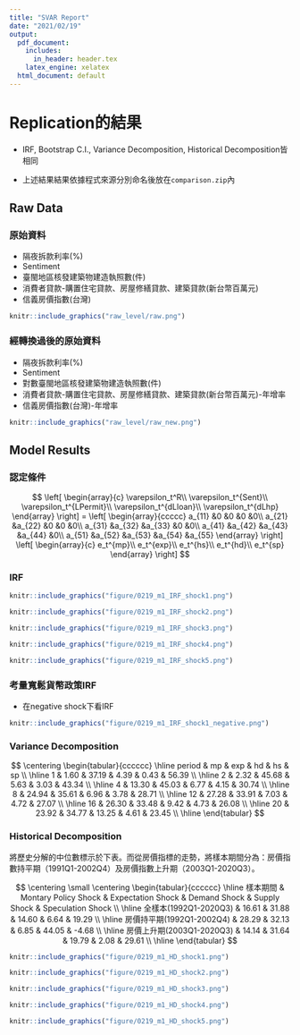 ```yaml
---
title: "SVAR Report"
date: "2021/02/19"
output:
  pdf_document:
    includes:
      in_header: header.tex
    latex_engine: xelatex
  html_document: default
---
```



# Replication的結果

* IRF, Bootstrap C.I., Variance Decomposition, Historical Decomposition皆相同

* 上述結果結果依據程式來源分別命名後放在`comparison.zip`內
  
## Raw Data

### 原始資料

* 隔夜拆款利率(%)
* Sentiment
* 臺閩地區核發建築物建造執照數(件)
* 消費者貸款-購置住宅貸款、房屋修繕貸款、建築貸款(新台幣百萬元)
* 信義房價指數(台灣)

```r
knitr::include_graphics("raw_level/raw.png")
```

### 經轉換過後的原始資料

* 隔夜拆款利率(%)
* Sentiment
* 對數臺閩地區核發建築物建造執照數(件)
* 消費者貸款-購置住宅貸款、房屋修繕貸款、建築貸款(新台幣百萬元)-年增率
* 信義房價指數(台灣)-年增率

```r
knitr::include_graphics("raw_level/raw_new.png")
```

## Model Results

### 認定條件
$$
\left[
\begin{array}{c}
	\varepsilon_t^R\\
	\varepsilon_t^{Sent}\\
	\varepsilon_t^{LPermit}\\
    \varepsilon_t^{dLloan}\\
	\varepsilon_t^{dLhp}
\end{array}
\right]
=
\left[
\begin{array}{ccccc}
a_{11} &0 &0 &0 &0\\
a_{21} &a_{22} &0 &0 &0\\
a_{31} &a_{32} &a_{33} &0 &0\\
a_{41} &a_{42} &a_{43} &a_{44} &0\\
a_{51} &a_{52} &a_{53} &a_{54} &a_{55}
\end{array}
\right]
\left[
\begin{array}{c}
	e_t^{mp}\\
	e_t^{exp}\\
	e_t^{hs}\\
  e_t^{hd}\\
	e_t^{sp}
\end{array}
\right]
$$

### IRF

```r
knitr::include_graphics("figure/0219_m1_IRF_shock1.png")
```

```r
knitr::include_graphics("figure/0219_m1_IRF_shock2.png")
```

```r
knitr::include_graphics("figure/0219_m1_IRF_shock3.png")
```


```r
knitr::include_graphics("figure/0219_m1_IRF_shock4.png")
```

```r
knitr::include_graphics("figure/0219_m1_IRF_shock5.png")
```

### 考量寬鬆貨幣政策IRF

* 在negative shock下看IRF

```r
knitr::include_graphics("figure/0219_m1_IRF_shock1_negative.png")
```


### Variance Decomposition

$$
\centering
\begin{tabular}{cccccc}
  \hline
period & mp & exp & hd & hs & sp \\ 
  \hline
1 & 1.60 & 37.19 & 4.39 & 0.43 & 56.39 \\ 
   \hline
2 & 2.32 & 45.68 & 5.63 & 3.03 & 43.34 \\ 
   \hline
4 & 13.30 & 45.03 & 6.77 & 4.15 & 30.74 \\ 
   \hline
8 & 24.94 & 35.61 & 6.96 & 3.78 & 28.71 \\ 
   \hline
12 & 27.28 & 33.91 & 7.03 & 4.72 & 27.07 \\ 
   \hline
16 & 26.30 & 33.48 & 9.42 & 4.73 & 26.08 \\ 
   \hline
20 & 23.92 & 34.77 & 13.25 & 4.61 & 23.45 \\ 
   \hline
\end{tabular}
$$

### Historical Decomposition

將歷史分解的中位數標示於下表。而從房價指標的走勢，將樣本期間分為：房價指數持平期（1991Q1-2002Q4）及房價指數上升期（2003Q1-2020Q3）。

$$
\centering
\small
\centering
\begin{tabular}{cccccc}
  \hline
樣本期間 & Montary Policy Shock & Expectation Shock & Demand Shock & Supply Shock & Speculation Shock \\ 
  \hline
全樣本(1992Q1-2020Q3) & 16.61 & 31.88 & 14.60 & 6.64 & 19.29 \\ 
   \hline
房價持平期(1992Q1-2002Q4) & 28.29 & 32.13 & 6.85 & 44.05 & -4.68 \\ 
   \hline
房價上升期(2003Q1-2020Q3) & 14.14 & 31.64 & 19.79 & 2.08 & 29.61 \\ 
   \hline
\end{tabular}
$$

```r
knitr::include_graphics("figure/0219_m1_HD_shock1.png")
```

```r
knitr::include_graphics("figure/0219_m1_HD_shock2.png")
```

```r
knitr::include_graphics("figure/0219_m1_HD_shock3.png")
```

```r
knitr::include_graphics("figure/0219_m1_HD_shock4.png")
```

```r
knitr::include_graphics("figure/0219_m1_HD_shock5.png")
```


\pagebreak